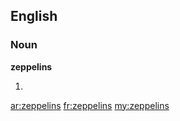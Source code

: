 ==English==

===Noun===
'''zeppelins'''

# {{plural of|[[zeppelin]]}}

[[ar:zeppelins]]
[[fr:zeppelins]]
[[my:zeppelins]]
